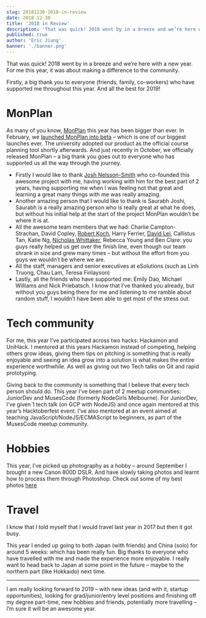 ```yaml
---
slug: 20181230-2018-in-review
date: 2018-12-30
title: '2018 in Review'
description: 'That was quick! 2018 went by in a breeze and we’re here with a new year. For me this year, it was about making a difference to the community.'
published: true
author: 'Eric Jiang'
banner: './banner.png'
---
```


That was quick! 2018 went by in a breeze and we’re here with a new year. For me this year, it was about making a difference to the community.

Firstly, a big thank you to everyone (friends, family, co-workers) who have supported me throughout this year. And all the best for 2019!

# MonPlan

As many of you know, [MonPlan](https://monplan.apps.monash.edu) this year has been bigger than ever. In February, 
we [launched MonPlan into beta](https://medium.com/monplan/monplan-beta-and-v2018-0-0-release-248c33c9c904) – which is one of our biggest launches ever. 
The university adopted our product as the official course planning tool shortly afterwards. 
And just recently in October, we officially released MonPlan – a big thank you goes out to everyone who has supported us all the way through the journey.

- Firstly I would like to thank [Josh Nelsson-Smith](https://jnelssonsmith.com/) who co-founded this awesome project with me, having working with him for the best part of 2 years, having supporting me when I was feeling not that great and learning a great many things with me was really amazing.
- Another amazing person that I would like to thank is Saurabh Joshi, Saurabh is a really amazing person who is really great at what he does, but without his initial help at the start of the project MonPlan wouldn’t be where it is at.
- All the awesome team members that we had: Charlie Campton-Strachan, David Copley, [Robert Koch](https://kochie.io), Harry Ferrier, [David Lei](https://www.notdavid.me), Callistus Tan, Katie Ng, [Nicholas Whittaker](https://nchlswhttkr.com), Rebecca Young and Ben Clare: you guys really helped us get over the finish line, even though our team shrank in size and grew many times – but without the effort from you guys we wouldn’t be where we are.
- All the staff, managers and senior executives at eSolutions (such as Linh Truong, Chau Lam, Teresa Finlayson)
- Lastly, all the friends who have supported me: Emily Dao, Michael Williams and Nick Priebatsch. I know that I’ve thanked you already, but without you guys being there for me and listening to me ramble about random stuff, I wouldn’t have been able to get most of the stress out.

# Tech community
For me, this year I’ve participated across two hacks: Hackamon and UniHack. I mentored at this years Hackamon instead of competing, helping others grow ideas, giving them tips on pitching is something that is really enjoyable and seeing an idea grow into a solution is what makes the entire experience worthwhile. As well as giving out two Tech talks on Git and rapid prototyping.

Giving back to the community is something that I believe that every tech person should do. This year I’ve been part of 2 meetup communities: JuniorDev and MusesCode (formerly NodeGirls Melbourne). For JuniorDev, I’ve given 1 tech talk (on GCP with NodeJS) and once again mentored at this year’s Hacktoberfest event. I’ve also mentored at an event aimed at teaching JavaScript/NodeJS/ECMAScript to beginners, as part of the MusesCode meetup community.

# Hobbies
This year, I’ve picked up photography as a hobby – around September I brought a new Canon 800D DSLR. And have slowly taking photos and learnt how to process them through Photoshop. Check out some of my best photos [here](https://flickr.com/people/lorderikir)

# Travel
I know that I told myself that I would travel last year in 2017 but then it got busy.

This year I ended up going to both Japan (with friends) and China (solo) for around 5 weeks: which has been really fun. Big thanks to everyone who have travelled with me and made the experience more enjoyable. I really want to head back to Japan at some point in the future – maybe to the northern part (like Hokkaido) next time.

---

I am really looking forward to 2019 – with new ideas (and with it, startup opportunities), looking for grad/junior/entry level positions and finishing off my degree part-time, new hobbies and friends, potentially more travelling – I’m sure it will be an awesome year.
